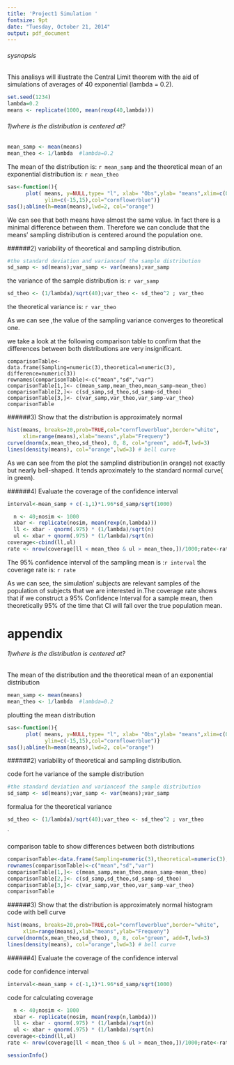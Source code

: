 ```yaml
---
title: 'Project1 Simulation '
fontsize: 9pt
date: "Tuesday, October 21, 2014"
output: pdf_document
---
```



###### sysnopsis
 This analisys will illustrate the  Central Limit theorem  with the aid of simulations of averages of 40 exponential (lambda = 0.2). 
```r
set.seed(1234)
lambda=0.2
means <- replicate(1000, mean(rexp(40,lambda)))
```


###### 1)where is the distribution is centered at?

```r
mean_samp <- mean(means)
mean_theo <- 1/lambda  #lambda=0.2

```

The mean of the distribution is: `r mean_samp` and the theoretical mean of an exponential distribution is: `r mean_theo `


```r
sas<-function(){
      plot( means, y=NULL,type= "l", xlab= "Obs",ylab= "means",xlim=c(0, 1000), 
            ylim=c(-15,15),col="cornflowerblue")}
sas();abline(h=mean(means),lwd=2, col="orange")
```
 
 We can see that both means have almost the same value. In fact there is a minimal difference between them. Therefore we can conclude that the means' sampling distribution is centered around the population one.



######2) variability of theoretical and sampling distribution.


```r
#the standard deviation and varianceof the sample distribution 
sd_samp <- sd(means);var_samp <- var(means);var_samp

```

the variance of the sample distribution is: `r var_samp`

```r
sd_theo <- (1/lambda)/sqrt(40);var_theo <- sd_theo^2 ; var_theo
```
the theoretical  variance is: `r var_theo`

As we can see ,the value of the  sampling variance converges to  theoretical one.

we take a look at the following comparison table to confirm that the differences  between both distributions are very insignificant.

```{recho=FALSE,echo=FALSE}
comparisonTable<-data.frame(Sampling=numeric(3),theoretical=numeric(3), difference=numeric(3))
rownames(comparisonTable)<-c("mean","sd","var")
comparisonTable[1,]<- c(mean_samp,mean_theo,mean_samp-mean_theo)
comparisonTable[2,]<- c(sd_samp,sd_theo,sd_samp-sd_theo)
comparisonTable[3,]<- c(var_samp,var_theo,var_samp-var_theo) 
comparisonTable
```



######3) Show that the distribution is approximately normal
```r
hist(means, breaks=20,prob=TRUE,col="cornflowerblue",border="white",
     xlim=range(means),xlab="means",ylab="Frequeny")
curve(dnorm(x,mean_theo,sd_theo), 0, 8, col="green", add=T,lwd=3)
lines(density(means), col="orange",lwd=3) # bell curve

```

 As we can see from the plot the samplind distribution(in orange)  not exactly but nearly bell-shaped. It tends aproximately to the  standard normal curve( in green).


######4) Evaluate the coverage of the confidence interval


```r
interval<-mean_samp + c(-1,1)*1.96*sd_samp/sqrt(1000)

```


```r
  n <- 40;nosim <- 1000
  xbar <- replicate(nosim, mean(rexp(n,lambda)))
  ll <- xbar - qnorm(.975) * (1/lambda)/sqrt(n)
  ul <- xbar + qnorm(.975) * (1/lambda)/sqrt(n)
coverage<-cbind(ll,ul)
rate <- nrow(coverage[ll < mean_theo & ul > mean_theo,])/1000;rate<-rate*100
```

The 95% confidence interval of the sampling mean is :`r interval` the coverage rate is: `r rate`


As we can see, the simulation' subjects are relevant samples of the population of subjects that we are interested in.The coverage rate shows that if we construct a 95% Confidence Interval for a sample mean, then theoretically 95% of the time that CI will fall over the true population mean. 





# appendix


###### 1)where is the distribution is centered at?

The mean of the distribution  and the theoretical mean of an exponential distribution 

```r
mean_samp <- mean(means)
mean_theo <- 1/lambda  #lambda=0.2

```




ploutting the mean distribution
```r
sas<-function(){
      plot( means, y=NULL,type= "l", xlab= "Obs",ylab= "means",xlim=c(0, 1000), 
            ylim=c(-15,15),col="cornflowerblue")}
sas();abline(h=mean(means),lwd=2, col="orange")
```


######2) variability of theoretical and sampling distribution.

code fort he variance of the sample distribution 
```r
#the standard deviation and varianceof the sample distribution 
sd_samp <- sd(means);var_samp <- var(means);var_samp

```


 formalua for the theoretical  variance 
```r
sd_theo <- (1/lambda)/sqrt(40);var_theo <- sd_theo^2 ; var_theo
```
`


 comparison table to show differences  between both distributions 

```r
comparisonTable<-data.frame(Sampling=numeric(3),theoretical=numeric(3), difference=numeric(3))
rownames(comparisonTable)<-c("mean","sd","var")
comparisonTable[1,]<- c(mean_samp,mean_theo,mean_samp-mean_theo)
comparisonTable[2,]<- c(sd_samp,sd_theo,sd_samp-sd_theo)
comparisonTable[3,]<- c(var_samp,var_theo,var_samp-var_theo) 
comparisonTable
```



######3) Show that the distribution is approximately normal
histogram code with bell curve

```r
hist(means, breaks=20,prob=TRUE,col="cornflowerblue",border="white",
     xlim=range(means),xlab="means",ylab="Frequeny")
curve(dnorm(x,mean_theo,sd_theo), 0, 8, col="green", add=T,lwd=3)
lines(density(means), col="orange",lwd=3) # bell curve

```


######4) Evaluate the coverage of the confidence interval

code for confidence interval
```r
interval<-mean_samp + c(-1,1)*1.96*sd_samp/sqrt(1000)

```

code for calculating coverage
```r
  n <- 40;nosim <- 1000
  xbar <- replicate(nosim, mean(rexp(n,lambda)))
  ll <- xbar - qnorm(.975) * (1/lambda)/sqrt(n)
  ul <- xbar + qnorm(.975) * (1/lambda)/sqrt(n)
coverage<-cbind(ll,ul)
rate <- nrow(coverage[ll < mean_theo & ul > mean_theo,])/1000;rate<-rate*100
```


```r
sessionInfo()
```

